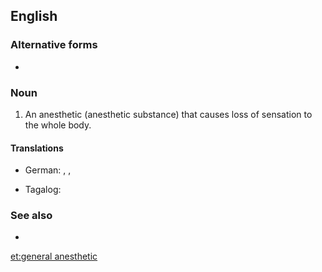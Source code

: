 ==English==

===Alternative forms===
* {{l|en|general anaesthetic}}

===Noun===
{{wikipedia}}
{{en-noun|head=[[general]] [[anesthetic]]}}

# {{label|en|medicine}} An anesthetic (anesthetic substance) that causes loss of sensation to the whole body.

====Translations====
{{trans-top|a local anesthetic}}
* German: {{t+|de|Narkosemittel|n}}, {{t+|de|Narkotikum|n}} {{qualifier|technical}}, {{t|de|Allgemeinanästhetikum|n}} {{qualifier|technical}}
{{trans-mid}}
* Tagalog: {{t|tl|pangimay}}
{{trans-bottom}}

===See also===
* {{l|en|local anesthetic}}

[[et:general anesthetic]]